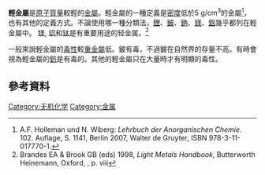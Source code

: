 '''輕金屬'''是[[原子質量|原子質量]]較輕的[[金屬|金屬]]。輕金屬的一種定義是[[密度|密度]]低於5 g/cm<sup>3</sup>的金屬<ref name=howi>A.F. Holleman und N. Wiberg: ''Lehrbuch der Anorganischen Chemie.'' 102. Auflage, S. 1141, Berlin 2007, Walter de Gruyter, ISBN 978-3-11-017770-1.</ref>，也有其他的定義方式。不論使用哪一種分類法，[[鋰|鋰]]、[[鈹|鈹]]、[[鈉|鈉]]、[[鎂|鎂]]、[[鋁|鋁]]幾乎都列在輕金屬中。<!-- Additional metals up to [[nickel|nickel]] are often included as well. Metals heavier than nickel are usually called heavy metals.以上是原來英文版的內容，不過和德文版比較後不太確定，因此未翻譯 -->[[镁|镁]], [[铝|铝]]和[[钛|钛]]是有重要用途的轻金属。<ref>Brandes EA & Brook GB (eds) 1998, ''Light Metals Handbook,'' Butterworth Heinemann, Oxford, {{ISBN|0-7506-3625-4}}, p. viii</ref>

一般來說輕金屬的[[毒性|毒性]]較[[重金屬|重金屬]]低。鈹有毒，不過鈹在自然界的存量不高。有時會視為輕金屬的[[釩|釩]]是有毒的。其他的輕金屬只在大量時才有明顯的毒性。

==參考資料==
{{reflist}}
{{化學元素分類}}
<!-- 後續可考慮依德文版的內容改寫 -->

{{Authority control}}
{{矿物小作品}}
[[Category:无机化学|Category:无机化学]]

[[Category:金属|Category:金属]]